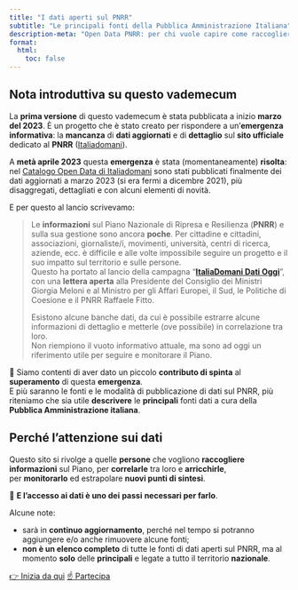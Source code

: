 ```yaml
---
title: "I dati aperti sul PNRR"
subtitle: "Le principali fonti della Pubblica Amministrazione Italiana"
description-meta: "Open Data PNRR: per chi vuole capire come raccogliere informazioni sul Piano - correlarle tra loro e arricchirle - e poi monitorarlo."
format:
  html:
    toc: false
---
```


## Nota introduttiva su questo vademecum

La **prima versione** di questo vademecum è stata pubblicata a inizio **marzo del 2023**. È un progetto che è stato creato per rispondere a un'**emergenza informativa**: la **mancanza** di **dati aggiornati** e di **dettaglio** sul **sito ufficiale** dedicato al **PNRR** ([Italiadomani](https://www.italiadomani.gov.it/)).

A **metà aprile 2023** questa **emergenza** è stata (momentaneamente) **risolta**: nel [Catalogo Open Data di Italiadomani](https://www.italiadomani.gov.it/content/sogei-ng/it/it/catalogo-open-data.html?orderby=%40jcr%3Acontent%2FobservationDateInEvidence&sort=desc) sono stati pubblicati finalmente dei dati aggiornati a marzo 2023 (si era fermi a dicembre 2021), più disaggregati, dettagliati e con alcuni elementi di novità.

E per questo al lancio scrivevamo:

> Le **informazioni** sul Piano Nazionale di Ripresa e Resilienza (**PNRR**) e sulla sua gestione sono ancora **poche**. Per cittadine e cittadini, associazioni, giornaliste/i, movimenti, università, centri di ricerca, aziende, ecc. è difficile e alle volte impossibile seguire un progetto e il suo impatto sul territorio e sulle persone.<br>
> Questo ha portato al lancio della campagna "[**ItaliaDomani Dati Oggi**](https://www.datibenecomune.it/2022/11/30/datioggi-pnrr-bene-comune/)", con una **lettera aperta** alla Presidente del Consiglio dei Ministri Giorgia Meloni e al Ministro per gli Affari Europei, il Sud, le Politiche di Coesione e il PNRR Raffaele Fitto.
>
> Esistono alcune banche dati, da cui è possibile estrarre alcune informazioni di dettaglio e metterle (ove possibile) in correlazione tra loro.<br>
> Non riempiono il vuoto informativo attuale, ma sono ad oggi un riferimento utile per seguire e monitorare il Piano.

🙌 Siamo contenti di aver dato un piccolo **contributo di spinta** al **superamento** di questa **emergenza**.<br>
E più saranno le fonti e le modalità di pubblicazione di dati sul PNRR, più riteniamo che sia utile **descrivere** le **principali** fonti dati a cura della **Pubblica Amministrazione italiana**.

::: {.callout-tip}

# Perché l'attenzione sui dati

Questo sito si rivolge a quelle **persone** che vogliono **raccogliere informazioni** sul Piano, per **correlarle** tra loro e **arricchirle**, per **monitorarlo** ed estrapolare **nuovi punti di sintesi**.

📍 **E l'accesso ai dati è uno dei** **passi** **necessari per farlo**.
:::


Alcune note:

- sarà in **continuo aggiornamento**, perché nel tempo si potranno aggiungere e/o anche rimuovere alcune fonti;
- **non è un elenco completo** di tutte le fonti di dati aperti sul PNRR, ma al momento **solo** delle **principali** e legate a tutto il territorio **nazionale**.

[[👉 Inizia da qui]{.btn .btn-primary}](introduzione.qmd) [[☝️ Partecipa]{.btn .btn-success}](partecipa.qmd)

